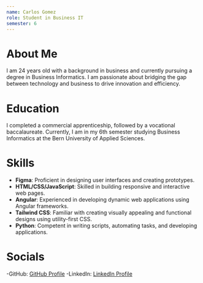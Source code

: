 ```yaml
---
name: Carlos Gomez
role: Student in Business IT
semester: 6
---
```


# About Me

I am 24 years old with a background in business and currently pursuing a degree in Business Informatics. I am passionate about bridging the gap between technology and business to drive innovation and efficiency.

# Education

I completed a commercial apprenticeship, followed by a vocational baccalaureate. Currently, I am in my 6th semester studying Business Informatics at the Bern University of Applied Sciences.

# Skills

- **Figma**: Proficient in designing user interfaces and creating prototypes.
- **HTML/CSS/JavaScript**: Skilled in building responsive and interactive web pages.
- **Angular**: Experienced in developing dynamic web applications using Angular frameworks.
- **Tailwind CSS**: Familiar with creating visually appealing and functional designs using utility-first CSS.
- **Python**: Competent in writing scripts, automating tasks, and developing applications.

# Socials

-GitHub: [GitHub Profile](https://github.com/gomec1)
-LinkedIn: [LinkedIn Profile](https://www.linkedin.com/in/carlos-a-gomez-p/)
